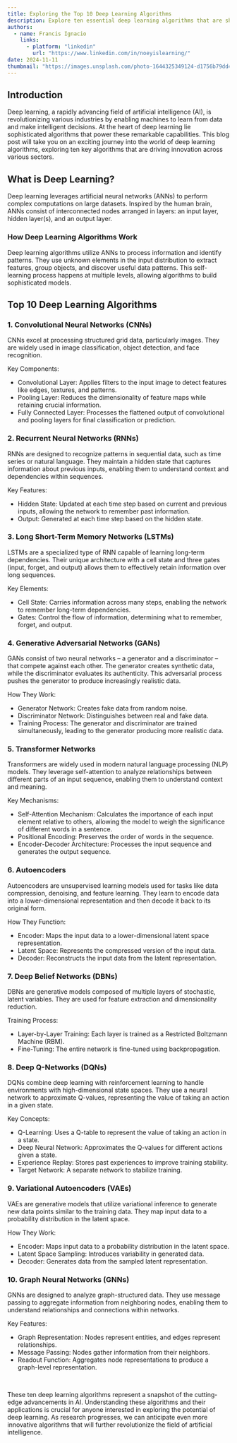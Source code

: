 ```yaml
---
title: Exploring the Top 10 Deep Learning Algorithms
description: Explore ten essential deep learning algorithms that are shaping the future of artificial intelligence. Examine how these algorithms work and highlights their practical applications across industries.
authors:
  - name: Francis Ignacio
    links:
      - platform: "linkedin"
        url: "https://www.linkedin.com/in/noeyislearning/"
date: 2024-11-11
thumbnail: "https://images.unsplash.com/photo-1644325349124-d1756b79dd42"
---
```


## Introduction

Deep learning, a rapidly advancing field of artificial intelligence (AI), is revolutionizing various industries by enabling machines to learn from data and make intelligent decisions. At the heart of deep learning lie sophisticated algorithms that power these remarkable capabilities. This blog post will take you on an exciting journey into the world of deep learning algorithms, exploring ten key algorithms that are driving innovation across various sectors.

## What is Deep Learning?

Deep learning leverages artificial neural networks (ANNs) to perform complex computations on large datasets. Inspired by the human brain, ANNs consist of interconnected nodes arranged in layers: an input layer, hidden layer(s), and an output layer.

### How Deep Learning Algorithms Work

Deep learning algorithms utilize ANNs to process information and identify patterns. They use unknown elements in the input distribution to extract features, group objects, and discover useful data patterns. This self-learning process happens at multiple levels, allowing algorithms to build sophisticated models.

## Top 10 Deep Learning Algorithms

### 1. Convolutional Neural Networks (CNNs)

CNNs excel at processing structured grid data, particularly images. They are widely used in image classification, object detection, and face recognition.

Key Components:

- Convolutional Layer: Applies filters to the input image to detect features like edges, textures, and patterns.
- Pooling Layer: Reduces the dimensionality of feature maps while retaining crucial information.
- Fully Connected Layer: Processes the flattened output of convolutional and pooling layers for final classification or prediction.

### 2. Recurrent Neural Networks (RNNs)

RNNs are designed to recognize patterns in sequential data, such as time series or natural language. They maintain a hidden state that captures information about previous inputs, enabling them to understand context and dependencies within sequences.

Key Features:

- Hidden State: Updated at each time step based on current and previous inputs, allowing the network to remember past information.
- Output: Generated at each time step based on the hidden state.

### 3. Long Short-Term Memory Networks (LSTMs)

LSTMs are a specialized type of RNN capable of learning long-term dependencies. Their unique architecture with a cell state and three gates (input, forget, and output) allows them to effectively retain information over long sequences.

Key Elements:

- Cell State: Carries information across many steps, enabling the network to remember long-term dependencies.
- Gates: Control the flow of information, determining what to remember, forget, and output.

### 4. Generative Adversarial Networks (GANs)

GANs consist of two neural networks – a generator and a discriminator – that compete against each other. The generator creates synthetic data, while the discriminator evaluates its authenticity. This adversarial process pushes the generator to produce increasingly realistic data.

How They Work:

- Generator Network: Creates fake data from random noise.
- Discriminator Network: Distinguishes between real and fake data.
- Training Process: The generator and discriminator are trained simultaneously, leading to the generator producing more realistic data.

### 5. Transformer Networks

Transformers are widely used in modern natural language processing (NLP) models. They leverage self-attention to analyze relationships between different parts of an input sequence, enabling them to understand context and meaning.

Key Mechanisms:

- Self-Attention Mechanism: Calculates the importance of each input element relative to others, allowing the model to weigh the significance of different words in a sentence.
- Positional Encoding: Preserves the order of words in the sequence.
- Encoder-Decoder Architecture: Processes the input sequence and generates the output sequence.

### 6. Autoencoders

Autoencoders are unsupervised learning models used for tasks like data compression, denoising, and feature learning. They learn to encode data into a lower-dimensional representation and then decode it back to its original form.

How They Function:

- Encoder: Maps the input data to a lower-dimensional latent space representation.
- Latent Space: Represents the compressed version of the input data.
- Decoder: Reconstructs the input data from the latent representation.

### 7. Deep Belief Networks (DBNs)

DBNs are generative models composed of multiple layers of stochastic, latent variables. They are used for feature extraction and dimensionality reduction.

Training Process:

- Layer-by-Layer Training: Each layer is trained as a Restricted Boltzmann Machine (RBM).
- Fine-Tuning: The entire network is fine-tuned using backpropagation.

### 8. Deep Q-Networks (DQNs)

DQNs combine deep learning with reinforcement learning to handle environments with high-dimensional state spaces. They use a neural network to approximate Q-values, representing the value of taking an action in a given state.

Key Concepts:

- Q-Learning: Uses a Q-table to represent the value of taking an action in a state.
- Deep Neural Network: Approximates the Q-values for different actions given a state.
- Experience Replay: Stores past experiences to improve training stability.
- Target Network: A separate network to stabilize training.

### 9. Variational Autoencoders (VAEs)

VAEs are generative models that utilize variational inference to generate new data points similar to the training data. They map input data to a probability distribution in the latent space.

How They Work:

- Encoder: Maps input data to a probability distribution in the latent space.
- Latent Space Sampling: Introduces variability in generated data.
- Decoder: Generates data from the sampled latent representation.

### 10. Graph Neural Networks (GNNs)

GNNs are designed to analyze graph-structured data. They use message passing to aggregate information from neighboring nodes, enabling them to understand relationships and connections within networks.

Key Features:

- Graph Representation: Nodes represent entities, and edges represent relationships.
- Message Passing: Nodes gather information from their neighbors.
- Readout Function: Aggregates node representations to produce a graph-level representation.

<br />

These ten deep learning algorithms represent a snapshot of the cutting-edge advancements in AI. Understanding these algorithms and their applications is crucial for anyone interested in exploring the potential of deep learning. As research progresses, we can anticipate even more innovative algorithms that will further revolutionize the field of artificial intelligence.
